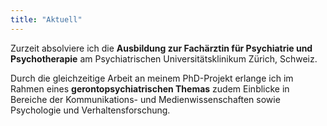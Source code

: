 ```yaml
---
title: "Aktuell"
---
```


Zurzeit absolviere ich die **Ausbildung zur Fachärztin für Psychiatrie und Psychotherapie** am Psychiatrischen Universitätsklinikum Zürich, Schweiz.

Durch die gleichzeitige Arbeit an meinem PhD-Projekt erlange ich im Rahmen eines **gerontopsychiatrischen Themas** zudem Einblicke in Bereiche der Kommunikations- und Medienwissenschaften sowie Psychologie und Verhaltensforschung.
